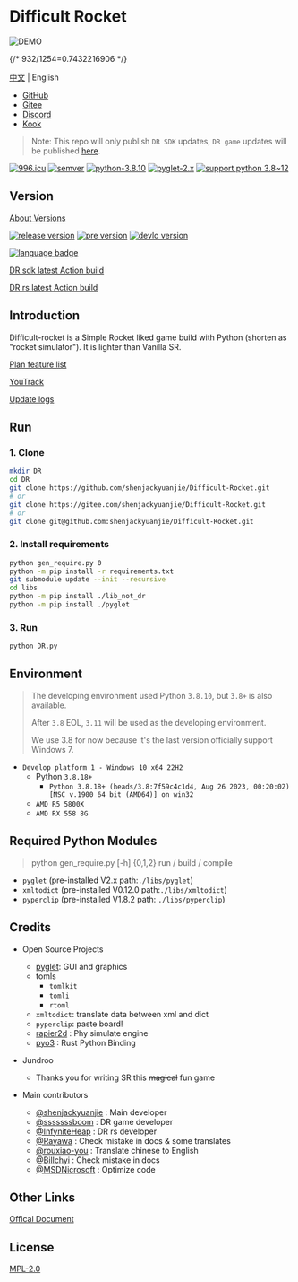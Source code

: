 
# Difficult Rocket

![DEMO](/demo.png)

{/* 932/1254=0.7432216906 */}
<ResponsiveIframe src="/dr0910-demo.mp4" ratio={0.7432216906} width="100%"></ResponsiveIframe>

[中文](../README.md) | English

- [GitHub](https://github.com/shenjackyuanjie/Difficult-Rocket)
- [Gitee](https://gitee.com/shenjackyuanjie/Difficult-Rocket)
- [Discord](https://discord.gg/kWzw2JrG6M)
- [Kook](https://kook.top/sRPjFG)

> Note: This repo will only publish `DR SDK` updates, `DR game` updates will be published [here](https://github.com/shenjackyuanjie/DR-game).

[![996.icu](https://img.shields.io/badge/996.icu-996.icu-red.svg)](https://996.icu)
[![semver](https://img.shields.io/badge/SemVer-2.0.0-blue.svg)](https://Semver.org/)
[![python-3.8.10](https://img.shields.io/badge/编写于_Python_版本-3.8.10-blue.svg)](https://Python.org)
[![pyglet-2.x](https://img.shields.io/badge/编写于_Pyglet_版本-2.x-blue.svg)](https://pyglet.org)
[![support python 3.8~12](https://img.shields.io/badge/Python-_3.8_~_3.12_-blue.svg)](https://Python.org)

## Version

[About Versions](src/version.md)

[![release version](https://img.shields.io/badge/Release-0.9.1.0-blue.svg)](https://github.com/shenjackyuanjie/Difficult-Rocket/releases)
[![pre version](https://img.shields.io/badge/Pre_Release-0.9.1.0-blue.svg)](https://github.com/shenjackyuanjie/Difficult-Rocket/releases)
[![devlo version](https://img.shields.io/badge/Devloping-0.9.2-blue.svg)](https://github.com/shenjackyuanjie/Difficult-Rocket/releases)

[![language badge](https://stats.deeptrain.net/repo/shenjackyuanjie/Difficult-Rocket?theme=dark)](https://stats.deeptrain.net/repo/shenjackyuanjie/Difficult-Rocket?theme=dark)

[DR sdk latest Action build](https://nightly.link/shenjackyuanjie/Difficult-Rocket/workflows/nuitka/main)

[DR rs latest Action build](https://nightly.link/shenjackyuanjie/Difficult-Rocket/workflows/dr_rs/main)

## Introduction

Difficult-rocket is a Simple Rocket liked game build with Python (shorten as "rocket simulator"). It is lighter than Vanilla SR.

[Plan feature list](src/plan_features/README.md)

[YouTrack](https://difficult-rocket.youtrack.cloud/projects/8dafd498-59c0-4ce7-9900-d9292e9ed1f0)

[Update logs](src/change_log/readme.md)

## Run

### 1. Clone

```bash title="clone.sh"
mkdir DR
cd DR
git clone https://github.com/shenjackyuanjie/Difficult-Rocket.git
# or
git clone https://gitee.com/shenjackyuanjie/Difficult-Rocket.git
# or
git clone git@github.com:shenjackyuanjie/Difficult-Rocket.git
```

### 2. Install requirements

```bash title="install.sh"
python gen_require.py 0
python -m pip install -r requirements.txt
git submodule update --init --recursive
cd libs
python -m pip install ./lib_not_dr
python -m pip install ./pyglet
```

### 3. Run

```bash title="run.sh"
python DR.py
```

## Environment

> The developing environment used Python `3.8.10`, but `3.8+` is also available.
>
> After `3.8` EOL, `3.11` will be used as the developing environment.
>
> We use 3.8 for now because it's the last version officially support Windows 7.

- `Develop platform 1 - Windows 10 x64 22H2`
  - Python `3.8.18+`
    - `Python 3.8.18+ (heads/3.8:7f59c4c1d4, Aug 26 2023, 00:20:02) [MSC v.1900 64 bit (AMD64)] on win32`
  - `AMD R5 5800X`
  - `AMD RX 558 8G`

## Required Python Modules

> python gen_require.py [-h] {0,1,2}
> run / build / compile

- `pyglet` (pre-installed V2.x path:`./libs/pyglet`)
- `xmltodict` (pre-installed V0.12.0 path:`./libs/xmltodict`)
- `pyperclip` (pre-installed V1.8.2 path: `./libs/pyperclip`)

## Credits

- Open Source Projects
  - [pyglet](https://github.com/pyglet/pyglet): GUI and graphics
  - tomls
    - `tomlkit`
    - `tomli`
    - `rtoml`
  - `xmltodict`: translate data between xml and dict
  - `pyperclip`: paste board!
  - [rapier2d](https://rapier.rs/) : Phy simulate engine
  - [pyo3](https://pyo3.rs/main) : Rust Python Binding

- Jundroo
  - Thanks you for writing SR this ~~magical~~ fun game

- Main contributors
  - [@shenjackyuanjie](https://github.com/shenjackyuanjie) : Main developer
  - [@sssssssboom](https://github.com/ssssssssboom) : DR game developer
  - [@InfyniteHeap](https://github.com/InfyniteHeap) : DR rs developer
  - [@Rayawa](https://github.com/Rayawa) : Check mistake in docs & some translates
  - [@rouxiao-you](https://github.com/ruoxiao-you) : Translate chinese to English
  - [@Billchyi](https://github.com/Billchyi) : Check mistake in docs
  - [@MSDNicrosoft](https://github.com/MSDNicrosoft) : Optimize code

## Other Links

[Offical Document](https://dr.shenjack.top)

## License

[MPL-2.0](LICENSE)
